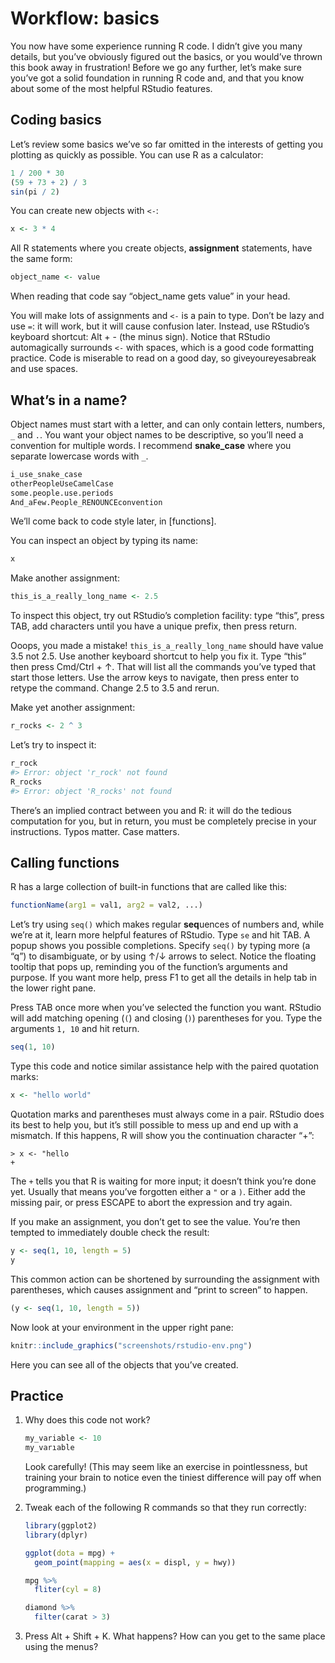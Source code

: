 # Workflow: basics

You now have some experience running R code. I didn't give you many details, but you've obviously figured out the basics, or you would've thrown this book away in frustration! Before we go any further, let's make sure you've got a solid foundation in running R code and, and that you know about some of the most helpful RStudio features.

## Coding basics

Let's review some basics we've so far omitted in the interests of getting you plotting as quickly as possible. You can use R as a calculator:

```r
1 / 200 * 30
(59 + 73 + 2) / 3
sin(pi / 2)
```

You can create new objects with `<-`:

```r
x <- 3 * 4
```

All R statements where you create objects, __assignment__ statements, have the same form:

```r
object_name <- value
```

When reading that code say "object_name gets value" in your head.

You will make lots of assignments and `<-` is a pain to type. Don't be lazy and use `=`: it will work, but it will cause confusion later. Instead, use RStudio's keyboard shortcut: Alt + - (the minus sign). Notice that RStudio automagically surrounds `<-` with spaces, which is a good code formatting practice. Code is miserable to read on a good day, so giveyoureyesabreak and use spaces.

## What's in a name?

Object names must start with a letter, and can only contain letters, numbers, `_` and `.`. You want your object names to be descriptive, so you'll need a convention for multiple words. I recommend __snake_case__ where you separate lowercase words with `_`. 

```r
i_use_snake_case
otherPeopleUseCamelCase
some.people.use.periods
And_aFew.People_RENOUNCEconvention
```

We'll come back to code style later, in [functions].

You can inspect an object by typing its name:

```r
x
```

Make another assignment:

```r
this_is_a_really_long_name <- 2.5
```

To inspect this object, try out RStudio's completion facility: type "this", press TAB, add characters until you have a unique prefix, then press return.

Ooops, you made a mistake! `this_is_a_really_long_name` should have value 3.5 not 2.5. Use another keyboard shortcut to help you fix it.  Type "this" then press Cmd/Ctrl + ↑. That will list all the commands you've typed that start those letters. Use the arrow keys to navigate, then press enter to retype the command. Change 2.5 to 3.5 and rerun.

Make yet another assignment:

```r
r_rocks <- 2 ^ 3
```

Let's try to inspect it:

```r
r_rock
#> Error: object 'r_rock' not found
R_rocks
#> Error: object 'R_rocks' not found
```

There's an implied contract between you and R: it will do the tedious computation for you, but in return, you must be completely precise in your instructions. Typos matter. Case matters.

## Calling functions

R has a large collection of built-in functions that are called like this:

```r
functionName(arg1 = val1, arg2 = val2, ...)
```

Let's try using `seq()` which makes regular **seq**uences of numbers and, while we're at it, learn more helpful features of RStudio. Type `se` and hit TAB. A popup shows you possible completions. Specify `seq()` by typing more (a "q") to disambiguate, or by using ↑/↓ arrows to select. Notice the floating tooltip that pops up, reminding you of the function's arguments and purpose. If you want more help, press F1 to get all the details in help tab in the lower right pane. 

Press TAB once more when you've selected the function you want. RStudio will add matching opening (`(`) and closing (`)`) parentheses for you. Type the arguments `1, 10` and hit return.

```r
seq(1, 10)
```

Type this code and notice similar assistance help with the paired quotation marks:

```r
x <- "hello world"
```

Quotation marks and parentheses must always come in a pair. RStudio does its best to help you, but it's still possible to mess up and end up with a mismatch. If this happens, R will show you the continuation character "+":

```
> x <- "hello
+
```

The `+` tells you that R is waiting for more input; it doesn't think you're done yet. Usually that means you've forgotten either a `"` or a `)`. Either add the missing pair, or press ESCAPE to abort the expression and try again.

If you make an assignment, you don't get to see the value. You're then tempted to immediately double check the result:

```r
y <- seq(1, 10, length = 5)
y
```

This common action can be shortened by surrounding the assignment with parentheses, which causes assignment and "print to screen" to happen.

```r
(y <- seq(1, 10, length = 5))
```

Now look at your environment in the upper right pane:

```r
knitr::include_graphics("screenshots/rstudio-env.png")
```

Here you can see all of the objects that you've created.

## Practice

1.  Why does this code not work?

    ```r
    my_variable <- 10
    my_varıable
    ```
    
    Look carefully! (This may seem like an exercise in pointlessness, but
    training your brain to notice even the tiniest difference will pay off
    when programming.)
    
1.  Tweak each of the following R commands so that they run correctly:

    ```r
    library(ggplot2)
    library(dplyr)
    
    ggplot(dota = mpg) + 
      geom_point(mapping = aes(x = displ, y = hwy))
    
    mpg %>% 
      fliter(cyl = 8)
  
    diamond %>% 
      filter(carat > 3)
    ```
    
1.  Press Alt + Shift + K. What happens? How can you get to the same place
    using the menus?

